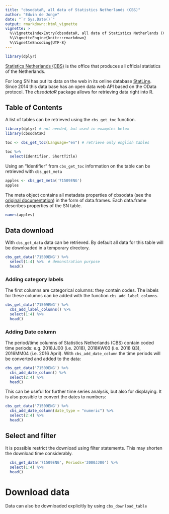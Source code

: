 ```yaml
---
title: "cbsodataR, all data of Statistics Netherlands (CBS)"
author: "Edwin de Jonge"
date: "`r Sys.Date()`"
output: rmarkdown::html_vignette
vignette: >
  %\VignetteIndexEntry{cbsodataR, all data of Statistics Netherlands (CBS)}
  %\VignetteEngine{knitr::rmarkdown}
  %\VignetteEncoding{UTF-8}
---
```


```r
library(dplyr)
```

[Statistics Netherlands (CBS)](http://www.cbs.nl) is the office that produces all official statistics of the Netherlands. 

For long SN has put its data on the web in its online database 
[StatLine](http://statline.cbs.nl/Statweb/?LA=en).
Since 2014 this data base has an open data web API based on the OData protocol.
The *cbsodataR* package allows for retrieving data right into R. 

## Table of Contents

A list of tables can be retrieved using the `cbs_get_toc` function.

```r
library(dplyr) # not needed, but used in examples below
library(cbsodataR)

toc <- cbs_get_toc(Language="en") # retrieve only english tables

toc %>% 
  select(Identifier, ShortTitle) 
```

Using an "Identifier" from `cbs_get_toc` information on the table can be retrieved with `cbs_get_meta` 

```r
apples <- cbs_get_meta('71509ENG')
apples
```
The meta object contains all metadata properties of cbsodata (see the [original documentation](http://www.cbs.nl/NR/rdonlyres/2561A2B7-CE51-47B9-A838-9968EF67FFB0/0/2014handleidingcbsopendataservices.pdf)) in the form of data.frames. Each data.frame describes properties of the SN table.

```r
names(apples)
```

## Data download

With `cbs_get_data` data can be retrieved. By default all data for this table will be downloaded in a temporary directory.
```r
cbs_get_data('71509ENG') %>% 
  select(1:4) %>%  # demonstration purpose
  head()
```

### Adding category labels

The first columns are categorical columns: they contain codes. The labels for these columns can be added with
the function `cbs_add_label_columns`. 

```r
cbs_get_data('71509ENG') %>%
  cbs_add_label_columns() %>% 
  select(1:4) %>% 
  head()
```

### Adding Date column

The period/time columns of Statistics Netherlands (CBS) contain coded time periods:
e.g. 2018JJ00 (i.e. 2018), 2018KW03 (i.e. 2018 Q3), 2016MM04 (i.e. 2016 April).
With `cbs_add_date_column` the time periods will be converted and added to the data:

```r
cbs_get_data('71509ENG') %>%
  cbs_add_date_column() %>% 
  select(2:4) %>% 
  head()
```

This can be useful for further time series analysis, but also for displaying.
It is also possible to convert the dates to numbers:
```r
cbs_get_data('71509ENG') %>%
  cbs_add_date_column(date_type = "numeric") %>% 
  select(2:4) %>% 
  head()
```



## Select and filter

It is possible restrict the download using filter statements. This may shorten the download time considerably.

```r
  cbs_get_data('71509ENG', Periods='2000JJ00') %>% 
  select(1:4) %>% 
  head()
```


# Download data

Data can also be downloaded explicitly by using `cbs_download_table`

